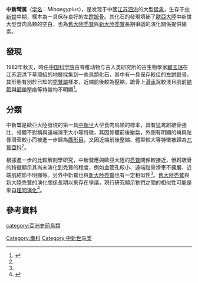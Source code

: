 {{Speciesbox
| fossil_range = {{fossil range|中新世|中新世|[[中新世|中新世]]}}
| image = 
| image_caption = 
| genus = Mioaegypius
| species = gui
| name= 顾氏中新鹫
| extinct = yes
| authority = [[顧玉珉|Gu]], 1982
}}

'''中新鹫属'''（[[学名|学名]]：''Mioaegypius''），是发现于中國[[江苏|江苏]][[泗洪|泗洪]]的大型[[猛禽|猛禽]]，生存于[[中新世|中新世]]中期，樣本為一具保存良好的左[[跗蹠骨|跗蹠骨]]。其化石的發現填補了[[歐亞大陸|歐亞大陸]]中新世大型食肉鳥類的空白，也為[[舊大陸禿鷲|舊大陸禿鷲]]與[[新大陸禿鷲|新大陸禿鷲]]長期爭議的演化關係提供線索。

==發現==
1982年秋天，時任[[中国科学院|中国科学院]]古脊椎动物与古人类研究所的古生物學家[[顧玉珉|顧玉珉]]在江苏泗洪下草灣組的地層採集到一些鳥類化石，其中有一具保存較佳的左跗蹠骨，其形態有別於已知的[[禿鷲屬|禿鷲屬]]樣本，近端前後較為壓縮，蹠骨上[[滑車|滑車]]窩較淺且肌前[[結節|結節]]與[[韌帶|韌帶]]壓痕等特徵均不明顯<ref name="gui">{{cite journal|author=[[侯连海|侯连海]]|title=江苏泗洪下草湾中中新世脊椎动物群——2.兀鹫亚科(鸟纲、隼形目)|journal=[[古脊椎動物學報|古脊椎動物學報]]|volume=22|issue=1|page=14-19|accessdate=2013-07-19|url=http://www.ivpp.cas.cn/cbw/gjzdwxb/xbwzxz/200903/t20090327_2386217.html|date=1984年1月|archive-date=2016-03-04|archive-url=https://web.archive.org/web/20160304081853/http://www.ivpp.cas.cn/cbw/gjzdwxb/xbwzxz/200903/t20090327_2386217.html|dead-url=no}}</ref>。

==分類==
中新鹫是歐亞大陸發現的第一具[[中新世|中新世]]大型食肉鳥類的標本，具有猛禽跗蹠骨強壯、骨體不對稱與遠端滑車大小等特徵，其因骨體前後壓扁，外側有明顯的嵴與趾骨滑車較小而被進一步歸為[[鷹形目|鷹形目]]，又因近端前後壓縮、體型較大等特徵被歸為[[兀鷲亞科|兀鷲亞科]]<ref name="gui"></ref>。

根據進一步的比較解剖學研究，中新鷲應與歐亞大陸的[[禿鷲_(物種)|禿鷲]]關係較接近，但跗蹠骨的特徵顯示其尚未演化到禿鷲的程度，例如血管孔較小、遠端趾骨滑車不擴展、近端肌結節不明顯等。另外中新鷲也與[[新大陸禿鷲|新大陸禿鷲]]也有一定相似性<ref name="gui"></ref>。[[舊大陸禿鷲|舊大陸禿鷲]]與新大陸禿鷲的演化關係長期以來存在爭議，現行研究顯示牠們之間的相似性可能是來自[[趨同演化|趨同演化]]<ref>{{Cite journal en|author=Wink, M|year=1995|title=Phylogeny of Old and New World vultures (Aves: Accipitridae and Cathartidae) inferred from nucleotide sequences of the mitochondrial cytochrome ''b'' gene|journal=Zeitschrift für Naturforschung|volume=50|issue=11-12|pages=868-882}}</ref>。

==參考資料==
{{Reflist}}
{{鷹形目}}
[[Category:鷹科|Category:鷹科]]
[[Category:中新世鸟类|Category:中新世鸟类]]
[[category:亞洲史前鳥類|category:亞洲史前鳥類]]